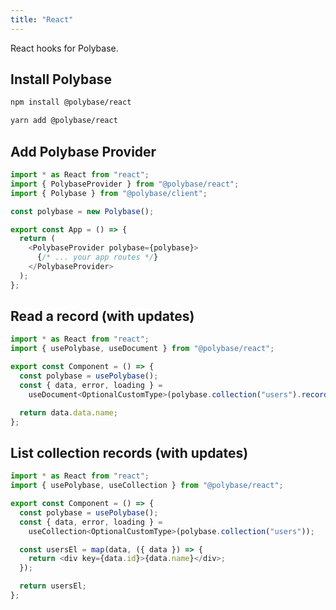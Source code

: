 ```yaml
---
title: "React"
---
```


React hooks for Polybase.

## Install Polybase

```bash
npm install @polybase/react
```

```bash
yarn add @polybase/react
```

## Add Polybase Provider

```js
import * as React from "react";
import { PolybaseProvider } from "@polybase/react";
import { Polybase } from "@polybase/client";

const polybase = new Polybase();

export const App = () => {
  return (
    <PolybaseProvider polybase={polybase}>
      {/* ... your app routes */}
    </PolybaseProvider>
  );
};
```

## Read a record (with updates)

```js
import * as React from "react";
import { usePolybase, useDocument } from "@polybase/react";

export const Component = () => {
  const polybase = usePolybase();
  const { data, error, loading } =
    useDocument<OptionalCustomType>(polybase.collection("users").record("id"));

  return data.data.name;
};
```

## List collection records (with updates)

```js
import * as React from "react";
import { usePolybase, useCollection } from "@polybase/react";

export const Component = () => {
  const polybase = usePolybase();
  const { data, error, loading } =
    useCollection<OptionalCustomType>(polybase.collection("users"));

  const usersEl = map(data, ({ data }) => {
    return <div key={data.id}>{data.name}</div>;
  });

  return usersEl;
};
```
